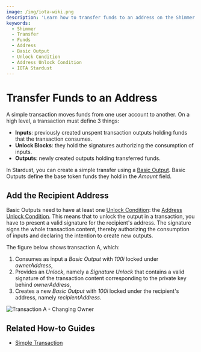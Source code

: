 ```yaml
---
image: /img/iota-wiki.png
description: 'Learn how to transfer funds to an address on the Shimmer network using Basic Outputs, Unlock Conditions, and Address Unlock Conditions.'
keywords:
  - Shimmer
  - Transfer
  - Funds
  - Address
  - Basic Output
  - Unlock Condition
  - Address Unlock Condition
  - IOTA Stardust
---
```



# Transfer Funds to an Address

A simple transaction moves funds from one user account to another. On a high level, a transaction must define 3 things:

- **Inputs**: previously created unspent transaction outputs holding funds that the transaction consumes.
- **Unlock Blocks**: they hold the signatures authorizing the consumption of inputs.
- **Outputs**: newly created outputs holding transferred funds.

In Stardust, you can create a simple transfer using a [Basic Output](https://wiki.iota.org/shimmer/tips/tips/TIP-0018#basic-output).
Basic Outputs define the base token funds they hold in the _Amount_ field.

## Add the Recipient Address

Basic Outputs need to have at least one
[Unlock Condition](https://wiki.iota.org/shimmer/tips/tips/TIP-0018#unlock-conditions): the
[Address Unlock Condition](https://wiki.iota.org/shimmer/tips/tips/TIP-0018#address-unlock-condition).
This means that to unlock the output in a transaction, you have to present a valid signature for the recipient's address.
The signature signs the whole transaction content, thereby authorizing the consumption of inputs and declaring the
intention to create new outputs.

The figure below shows transaction A, which:

1. Consumes as input a _Basic Output_ with _100i_ locked under _ownerAddress_,
2. Provides an _Unlock_, namely a _Signature Unlock_ that contains a valid signature of the transaction content corresponding
   to the private key behind _ownerAddress_,
3. Creates a new _Basic Output_ with _100i_ locked under the recipient's address, namely _recipientAddress_.

![Transaction A - Changing Owner](/img/stardust_explanations/stardust_ledger_anatomy/simple_transaction/tx_A.svg)

## Related How-to Guides

- [Simple Transaction](/iota-sdk/how-tos/simple-transaction/)
